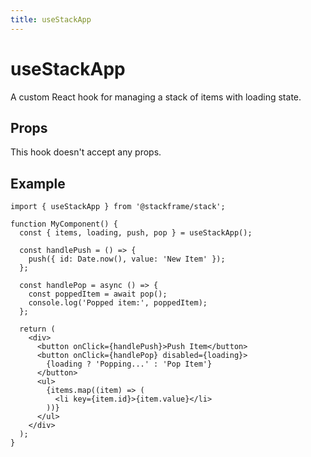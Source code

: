 ```yaml
---
title: useStackApp
---
```


# useStackApp

A custom React hook for managing a stack of items with loading state.

## Props

This hook doesn't accept any props.

## Example

```tsx
import { useStackApp } from '@stackframe/stack';

function MyComponent() {
  const { items, loading, push, pop } = useStackApp();

  const handlePush = () => {
    push({ id: Date.now(), value: 'New Item' });
  };

  const handlePop = async () => {
    const poppedItem = await pop();
    console.log('Popped item:', poppedItem);
  };

  return (
    <div>
      <button onClick={handlePush}>Push Item</button>
      <button onClick={handlePop} disabled={loading}>
        {loading ? 'Popping...' : 'Pop Item'}
      </button>
      <ul>
        {items.map((item) => (
          <li key={item.id}>{item.value}</li>
        ))}
      </ul>
    </div>
  );
}
```